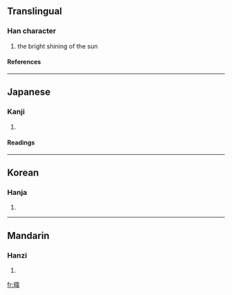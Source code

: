 ==Translingual==
===Han character===
{{Han char|rn=72|rad=日|as=09|sn=13|four=6405<sub>6</sub>|canj=日木一手 (ADMQ)}}
# the bright shining of the sun
====References====
{{Han ref|kx=0498.120|dkj=14049|dj=0866.090|hdz=21527.050|uh=6690|ud=26256|bh=DDC2|bd=56770}}

----
==Japanese==
===Kanji===
{{ja-kanji|grade=|rs=日09}}
# {{defn|Japanese}} 
====Readings====
{{ja-readings|on=[[い]] (i)|kun=[[ひざし]] (hizashi)}}

----
==Korean==
===Hanja===
{{ko-hanja|hangeul=위|eumhun=|rv=wi|mr=wi|y=wi}}
# {{defn|Korean}}

----
==Mandarin==
===Hanzi===
{{cmn-hanzi|pin=[[wěi]] ([[wei3]])|wg=wei<sup>3</sup>}}
# {{defn|Mandarin}}

[[fr:暐]]